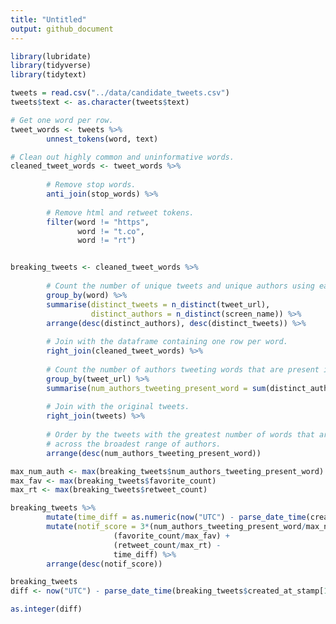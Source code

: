 ```yaml
---
title: "Untitled"
output: github_document
---
```


```r
library(lubridate)
library(tidyverse)
library(tidytext)
```

```r
tweets = read.csv("../data/candidate_tweets.csv")
tweets$text <- as.character(tweets$text)
```


```r

# Get one word per row.
tweet_words <- tweets %>%
        unnest_tokens(word, text)

# Clean out highly common and uninformative words.
cleaned_tweet_words <- tweet_words %>%
        
        # Remove stop words.
        anti_join(stop_words) %>%
        
        # Remove html and retweet tokens.
        filter(word != "https",
               word != "t.co",
               word != "rt")


breaking_tweets <- cleaned_tweet_words %>%
        
        # Count the number of unique tweets and unique authors using each word.
        group_by(word) %>%
        summarise(distinct_tweets = n_distinct(tweet_url),
                  distinct_authors = n_distinct(screen_name)) %>%
        arrange(desc(distinct_authors), desc(distinct_tweets)) %>% 
        
        # Join with the dataframe containing one row per word.
        right_join(cleaned_tweet_words) %>% 
        
        # Count the number of authors tweeting words that are present in each tweet.
        group_by(tweet_url) %>%
        summarise(num_authors_tweeting_present_word = sum(distinct_authors)) %>% 
        
        # Join with the original tweets.
        right_join(tweets) %>% 
        
        # Order by the tweets with the greatest number of words that are present
        # across the broadest range of authors.
        arrange(desc(num_authors_tweeting_present_word))

max_num_auth <- max(breaking_tweets$num_authors_tweeting_present_word)
max_fav <- max(breaking_tweets$favorite_count)
max_rt <- max(breaking_tweets$retweet_count)

breaking_tweets %>%
        mutate(time_diff = as.numeric(now("UTC") - parse_date_time(created_at_stamp, "Ymd HMS"))) %>% 
        mutate(notif_score = 3*(num_authors_tweeting_present_word/max_num_auth) +
                       (favorite_count/max_fav) +
                       (retweet_count/max_rt) -
                       time_diff) %>% 
        arrange(desc(notif_score))

breaking_tweets
diff <- now("UTC") - parse_date_time(breaking_tweets$created_at_stamp[1], "Ymd HMS")

as.integer(diff)

```








